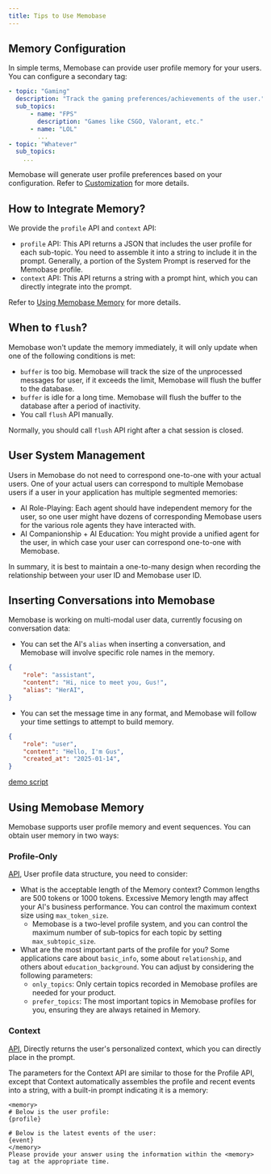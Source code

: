 ```yaml
---
title: Tips to Use Memobase
---
```


## Memory Configuration

In simple terms, Memobase can provide user profile memory for your users. You can configure a secondary tag:

```yaml
- topic: "Gaming"
  description: "Track the gaming preferences/achievements of the user."
  sub_topics:
      - name: "FPS"
        description: "Games like CSGO, Valorant, etc."
      - name: "LOL"
        ...
- topic: "Whatever"
  sub_topics:
    ...
```
Memobase will generate user profile preferences based on your configuration.
Refer to [Customization](/features/customization/profile) for more details.

## How to Integrate Memory?

We provide the `profile` API and `context` API:

- `profile` API: This API returns a JSON that includes the user profile for each sub-topic. You need to assemble it into a string to include it in the prompt. Generally, a portion of the System Prompt is reserved for the Memobase profile.
- `context` API: This API returns a string with a prompt hint, which you can directly integrate into the prompt.

Refer to [Using Memobase Memory](#using-memobase-memory) for more details.

## When to `flush`?
Memobase won't update the memory immediately, it will only update when one of the following conditions is met:
- `buffer` is too big. Memobase will track the size of the unprocessed messages for user, if it exceeds the limit, Memobase will flush the buffer to the database.
- `buffer` is idle for a long time. Memobase will flush the buffer to the database after a period of inactivity.
- You call `flush` API manually.

Normally, you should call `flush` API right after a chat session is closed.

## User System Management

Users in Memobase do not need to correspond one-to-one with your actual users. One of your actual users can correspond to multiple Memobase users if a user in your application has multiple segmented memories:

- AI Role-Playing: Each agent should have independent memory for the user, so one user might have dozens of corresponding Memobase users for the various role agents they have interacted with.
- AI Companionship + AI Education: You might provide a unified agent for the user, in which case your user can correspond one-to-one with Memobase.

In summary, it is best to maintain a one-to-many design when recording the relationship between your user ID and Memobase user ID.

## Inserting Conversations into Memobase

Memobase is working on multi-modal user data, currently focusing on conversation data:

- You can set the AI's `alias` when inserting a conversation, and Memobase will involve specific role names in the memory.

```json
{
    "role": "assistant",
    "content": "Hi, nice to meet you, Gus!",
    "alias": "HerAI",
}
```

- You can set the message time in any format, and Memobase will follow your time settings to attempt to build memory.

```json
{
    "role": "user",
    "content": "Hello, I'm Gus",
    "created_at": "2025-01-14",
}
```

[demo script](https://github.com/memodb-io/memobase/blob/main/assets/quickstart.py)

## Using Memobase Memory

Memobase supports user profile memory and event sequences. You can obtain user memory in two ways:

### Profile-Only

[API](https://docs.memobase.io/api-reference/profiles/profile#parameter-user-id), User profile data structure, you need to consider:

- What is the acceptable length of the Memory context? Common lengths are 500 tokens or 1000 tokens. Excessive Memory length may affect your AI's business performance. You can control the maximum context size using `max_token_size`.
  - Memobase is a two-level profile system, and you can control the maximum number of sub-topics for each topic by setting `max_subtopic_size`.
- What are the most important parts of the profile for you? Some applications care about `basic_info`, some about `relationship`, and others about `education_background`. You can adjust by considering the following parameters:
  - `only_topics`: Only certain topics recorded in Memobase profiles are needed for your product.
  - `prefer_topics`: The most important topics in Memobase profiles for you, ensuring they are always retained in Memory.

### Context

[API](https://docs.memobase.io/api-reference/prompt/get_context), Directly returns the user's personalized context, which you can directly place in the prompt.

The parameters for the Context API are similar to those for the Profile API, except that Context automatically assembles the profile and recent events into a string, with a built-in prompt indicating it is a memory:

```
<memory>
# Below is the user profile:
{profile}

# Below is the latest events of the user:
{event}
</memory>
Please provide your answer using the information within the <memory> tag at the appropriate time.
```